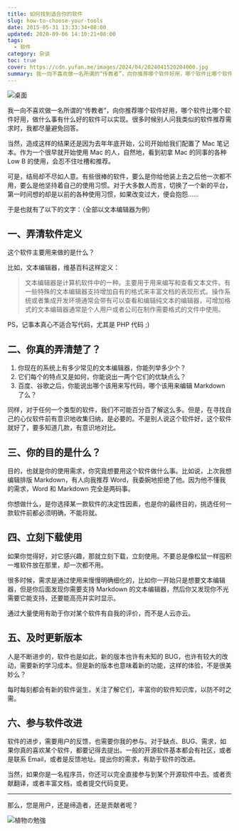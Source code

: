```yaml
---
title: 如何找到适合你的软件
slug: how-to-choose-your-tools
date: 2015-05-31 13:33:34+08:00
updated: 2020-09-06 14:10:21+08:00
tags:
  - 软件
category: 杂谈
toc: true
cover: https://cdn.yufan.me/images/2024/04/2024041520204000.jpg
summary: 我一向不喜欢做一名所谓的“传教者”，向你推荐哪个软件好用，哪个软件比哪个软件好用，做什么事有什么好的软件可以实现。很多时候别人问我类似的软件推荐需求时，我都尽量避免回答。
---
```


![桌面](https://cdn.yufan.me/images/2024/04/2024041520232700.jpg)

<MusicPlayer id={2146700508} />

我一向不喜欢做一名所谓的“传教者”，向你推荐哪个软件好用，哪个软件比哪个软件好用，做什么事有什么好的软件可以实现。很多时候别人问我类似的软件推荐需求时，我都尽量避免回答。

当然，造成这样的结果还是因为去年年底开始，公司开始给我们配置了 Mac 笔记本。作为一个很早就开始使用 Mac 的人，自然地，看到初拿 Mac 的同事的各种 Low B 的使用，会忍不住吐槽和推荐。

可是，结局却不尽如人意。有些很棒的软件，要么是你给他装上去之后他一次都不用，要么是他坚持着自己的使用习惯。对于大多数人而言，切换了一个新的平台，第一时间想的却是以前的各种使用习惯，如果改变过大，便会抱怨……

于是也就有了以下的文字：（全部以文本编辑器为例）

## 一、弄清软件定义

这个软件主要用来做的是什么？

比如，文本编辑器，维基百科这样定义：

> 文本编辑器是计算机软件中的一种。主要用于用来编写和查看文本文件。有一些特殊的文本编辑器支持增加自有的格式来丰富文档的表现形式。操作系统或者集成开发环境通常会带有可以查看和编辑纯文本的编辑器，可增加格式的文本编辑器通常是个人用户或者公司在制作需要格式的文件中使用。

PS，记事本真心不适合写代码，尤其是 PHP 代码 ;)

## 二、你真的弄清楚了？

1. 你现在的系统上有多少常见的文本编辑器，你能列举多少个？
2. 它们每个的特点又是如何，你能说出一两个它们的优缺点么？
3. 百度、谷歌之后，你能说出哪个该用来写代码，哪个该用来编辑 Markdown 了么？

同样，对于任何一个类型的软件，我们不可能百分百了解这么多。但是，在寻找自己的心仪软件前有意识地收集归纳，是必要的。不是别人说这个软件好，这个软件就好了，要多知道几款，有意识地对比。

## 三、你的目的是什么？

目的，也就是你的使用需求，你究竟想要用这个软件做什么事。比如说，上次我想编辑排版 Markdown，有人向我推荐 Word，我委婉地拒绝了他。因为他不懂我的需求，Word 和 Markdown 完全是两码事。

你想做什么，是你选择某一款软件的决定性因素，也是你的最终目的，挑选任何一款软件前都必须明确，不能将就。

## 四、立刻下载使用

如果你觉得好，对它感兴趣，那就立刻下载，立刻使用。不要总是像松鼠一样囤积一堆软件放在那里，却一次都不用。

很多时候，需求是通过使用来慢慢明确细化的，比如你一开始只是想要文本编辑器，但是你后面发现你需要支持 Markdown 的文本编辑器，然后你又发现你不光需要它能支持，还要能高亮并实时显示。

通过大量使用有助于你对某个软件有自我的评价，而不是人云亦云。

## 五、及时更新版本

人是不断进步的，软件也是如此，新的版本也许有未知的 BUG，也许有较大的改动，需要新的学习成本。但是新的版本也意味着新的功能，这样的体验，不是很美妙么？

每时每刻都会有新的软件诞生，关注了解它们，丰富你的软件知识库，以防不时之需。

## 六、参与软件改进

软件的进步，需要用户的反馈，也需要你我的参与。对于缺点、BUG、需求，如果你真的喜欢某个软件，都要记得去提出。一般的开源软件基本都会有社区，或者是联系 Email，或者是反馈地址。提出你的需求，有助于软件的改进。

当然，如果你是一名程序员，你还可以完全直接参与到某个开源软件中去。或者贡献翻译，或者丰富文档，或者提交代码变更。

---

那么，您是用户，还是缔造者，还是贡献者呢？

![植物の勉強](https://cdn.yufan.me/images/2024/04/2024041520255800.jpg)
